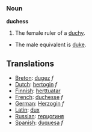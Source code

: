 === Noun ===

'''duchess'''

#The female ruler of a [[duchy]].
*The male equivalent is [[duke]].

==Translations==
*[[Breton]]: [[dugez]] ''f''
*[[Dutch]]: [[hertogin]] ''f''
*[[Finnish]]: [[herttuatar]]
*[[French]]: [[duchesse]] ''f''
*[[German]]: [[Herzogin]] ''f''
*[[Latin]]: [[dux]]
*[[Russian]]: [[герцогиня]]
*[[Spanish]]: [[duquesa]] ''f''